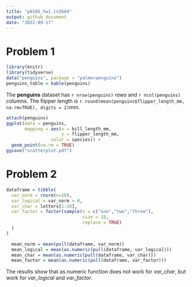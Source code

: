 ```yaml
---
title: "p8105_hw1_cn2604"
output: github_document
date: "2022-09-17"
---
```


# Problem 1

```r
library(knitr)
library(tidyverse)
data("penguins", package = "palmerpenguins")
penguins_table = kable(penguins)
```
The __penguins__ dataset has `r nrow(penguins)` rows and `r ncol(penguins)` columns.
The flipper length is `r round(mean(penguins$flipper_length_mm, na.rm=TRUE), digits = 2)`mm.
<!-- The appearance of __penguins__ dataset is `r penguins_table` -->

```r
attach(penguins)
ggplot(data = penguins, 
       mapping = aes(x = bill_length_mm, 
                     y = flipper_length_mm,
                 color = species)) +
  geom_point(na.rm = TRUE)
ggsave("scatterplot.pdf")
```
# Problem 2
```r
dataframe = tibble(
  var_norm = rnorm(n=10),
  var_logical = var_norm > 0,
  var_char = letters[1:10],
  var_factor = factor(sample(x = c("one","two","three"), 
                             size = 10,
                             replace = TRUE)
  )
)
```
```r
  mean_norm = mean(pull(dataframe, var_norm))
  mean_logical = mean(as.numeric(pull(dataframe, var_logical)))
  mean_char = mean(as.numeric(pull(dataframe, var_char)))
  mean_factor = mean(as.numeric(pull(dataframe, var_factor)))
```
The results show that as.numeric function does not work for _var_char_, but work for _var_logical_ and _var_factor_. 

